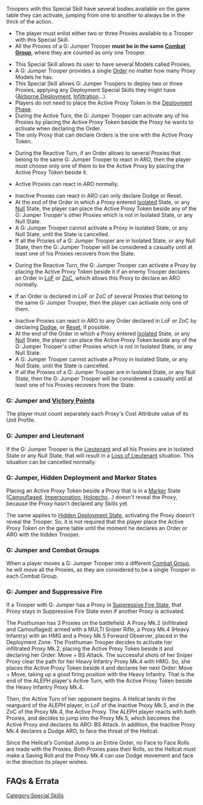 {{section-special-skills}}


{{n4only}}
{{n4list}}
Troopers with this Special Skill have several bodies available on the game table they can activate, jumping from one to another to always be in the thick of the action.

{{image | name=proxy_active0.jpg | style=128 }}

{{skillbox |black| G: JUMPER | AUTOMATIC SKILL }}
{{skill-label | Obligatory }}
{{requirements}}
* The player must enlist either two or three Proxies available to a Trooper with this Special Skill.
* All the Proxies of a G: Jumper Trooper '''must be in the same [[Combat Group]]''', where they are counted as only one Trooper.
{{effects}}
* This Special Skill allows its user to have several Models called Proxies.
* A G: Jumper Trooper provides a single [[Order]] no matter how many Proxy Models he has.
* This Special Skill allows G: Jumper Troopers to deploy two or three Proxies, applying any Deployment Special Skills they might have ([[Airborne Deployment]], [[Infiltration]]...).
* Players do not need to place the Active Proxy Token in the [[Deployment Phase]].
* During the Active Turn, the G: Jumper Trooper can activate any of his Proxies by placing the Active Proxy Token beside the Proxy he wants to activate when declaring the Order.
* The only Proxy that can declare Orders is the one with the Active Proxy Token.
{{update | PDF 2.1, July 2023}}
* During the Reactive Turn, {{erratahighlight}}if an Order allows to several Proxies that belong to the same G: Jumper Trooper to react in ARO, then the player must choose only one of them to be the Active Proxy by placing the Active Proxy Token beside it.{{erratahighlight-end}}
* {{erratahighlight}}Active Proxies can react in ARO normally.{{erratahighlight-end}}
* Inactive Proxies can react in ARO {{erratahighlight}}can only declare Dodge or Reset.{{erratahighlight-end}}
* At the end of the Order in which a Proxy entered [[Isolated]] State, or any [[Null]] State, the player can place the Active Proxy Token beside any of the G: Jumper Trooper's other Proxies which is not in Isolated State, or any Null State.
* A G: Jumper Trooper cannot activate a Proxy in Isolated State, or any Null State, until the State is cancelled.
* If all the Proxies of a G: Jumper Trooper are in Isolated State, or any Null State, then the G: Jumper Trooper will be considered a casualty until at least one of his Proxies recovers from the State.
{{update-end}}
{{original}}
* During the Reactive Turn, {{originalhighlight}}the G: Jumper Trooper can activate a Proxy by placing the Active Proxy Token beside it if an enemy Trooper declares an Order in [[LoF]] or [[ZoC]], which allows this Proxy to declare an ARO normally. {{seefaq | Normal ARO rules apply, this is not restricted to LoF or ZoC.}}{{originalhighlight-end}}
* {{originalhighlight}}If an Order is declared in LoF or ZoC of several Proxies that belong to the same G: Jumper Trooper, then the player can activate only one of them. {{seefaq | Normal ARO rules apply, this is not restricted to LoF or ZoC.}}{{originalhighlight-end}}
* Inactive Proxies can react in ARO {{originalhighlight}}to any Order declared in LoF or ZoC by declaring [[Dodge]], or [[Reset]], if possible. {{seefaq | Normal ARO rules apply, this is not restricted to LoF or ZoC.}}{{originalhighlight-end}}
* At the end of the Order in which a Proxy entered [[Isolated]] State, or any [[Null]] State, the player can place the Active Proxy Token beside any of the G: Jumper Trooper's other Proxies which is not in Isolated State, or any Null State.
* A G: Jumper Trooper cannot activate a Proxy in Isolated State, or any Null State, until the State is cancelled.
* If all the Proxies of a G: Jumper Trooper are in Isolated State, or any Null State, then the G: Jumper Trooper will be considered a casualty until at least one of his Proxies recovers from the State.
{{original-end}}


{{n4end}}{{n4}}
=== G: Jumper and [[Victory Points]] ===
The player must count separately each Proxy's Cost Attribute value of its Unit Profile.

=== G: Jumper and Lieutenant ===
If the G: Jumper Trooper is the [[Lieutenant]] and all his Proxies are in Isolated State or any Null State, that will result in a [[Loss of Lieutenant]] situation. This situation can be cancelled normally.

=== G: Jumper, Hidden Deployment and Marker States ===
Placing an Active Proxy Token beside a Proxy that is in a [[Marker]] State ([[Camouflaged]], [[Impersonation  State | Impersonation]], [[Holoecho]]...) doesn't reveal the Proxy, because the Proxy hasn't declared any Skills yet.

The same applies to [[Hidden Deployment State]], activating the Proxy doesn't reveal the Trooper. So, it is not required that the player place the Active Proxy Token on the game table until the moment he declares an Order or ARO with the hidden Trooper.

=== G: Jumper and Combat Groups ===
When a player moves a G: Jumper Trooper into a different [[Combat Group]], he will move all the Proxies, as they are considered to be a single Trooper in each Combat Group.

=== G: Jumper and Suppressive Fire === 
If a Trooper with G: Jumper has a Proxy in [[Suppressive Fire State]], that Proxy stays in Suppressive Fire State even if another Proxy is activated.


{{greybox-start | Active Turn Game Example }}
The Posthuman has 3 Proxies on the battlefield. A Proxy Mk.2 (infiltrated and Camouflaged) armed with a MULTI Sniper Rifle, a Proxy Mk.4 (Heavy Infantry) with an HMG and a Proxy Mk.5 Forward Observer, placed in the Deployment Zone. The Posthuman Trooper decides to activate her infiltrated Proxy Mk.2, placing the Active Proxy Token beside it and declaring her Order: Move + BS Attack. The successful shots of her Sniper Proxy clear the path for her Heavy Infantry Proxy Mk.4 with HMG. So, she places the Active Proxy Token beside it and declares her next Order: Move + Move, taking up a good firing position with the Heavy Infantry. That is the end of the ALEPH player's Active Turn, with the Active Proxy Token beside the Heavy Infantry Proxy Mk.4.
{{greybox-end}}


{{greybox-start | Reactive Turn Game Example }}
{{image | name=eng-jumper-1-1024.jpg | style=512border }}

Then, the Active Turn of her opponent begins. A Hellcat lands in the rearguard of the ALEPH player, in LoF of the Inactive Proxy Mk.5, and in the ZoC of the Proxy Mk.4, the Active Proxy. The ALEPH player reacts with both Proxies, and decides to jump into the Proxy Mk.5, which becomes the Active Proxy and declares its ARO: BS Attack. In addition, the Inactive Proxy Mk.4 declares a Dodge ARO, to face the threat of the Hellcat. 

{{image | name=eng-jumper-2-1024.jpg | style=512border }}

Since the Hellcat’s Combat Jump is an Entire Order, no Face to Face Rolls are made with the Proxies. Both Proxies pass their Rolls, so the Hellcat must make a Saving Roll and the Proxy Mk.4 can use Dodge movement and face in the direction its player wishes. 
{{greybox-end}}


== FAQs & Errata ==

{{faqbox |
type = faq |
title = N4 FAQ |
version = 1.0, Jan 2021 |
q = Q: Are G: Jumper Trooper AROs limited to LoF or ZoC? |
a = A: No. The Active Proxy Token can be moved, and Inactive Proxies can use Dodge and Reset AROs, whenever AROs are generated. |
related = [[G: Jumper]] }}

{{n4end}}


{{section-special-skills}}


[[Category:Special Skills]]